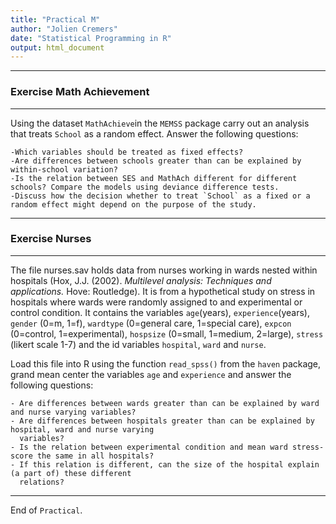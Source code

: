```yaml
---
title: "Practical M"
author: "Jolien Cremers"
date: "Statistical Programming in R"
output: html_document
---
```


---

### Exercise Math Achievement

---

Using the dataset `MathAchieve`in the `MEMSS` package carry out an analysis that
treats `School` as a random effect. Answer the following questions:

    -Which variables should be treated as fixed effects?
    -Are differences between schools greater than can be explained by within-school variation?
    -Is the relation between SES and MathAch different for different schools? Compare the models using deviance difference tests.
    -Discuss how the decision whether to treat `School` as a fixed or a random effect might depend on the purpose of the study. 

---

### Exercise Nurses

---

The file nurses.sav holds data from nurses working in wards nested within
hospitals (Hox, J.J. (2002). *Multilevel analysis: Techniques and applications.*
Hove: Routledge). It is from a hypothetical study on stress in hospitals where
wards were randomly assigned to and experimental or control condition. It
contains the variables `age`(years),  `experience`(years), `gender` (0=m, 1=f),
`wardtype` (0=general care, 1=special care), `expcon` (0=control,
1=experimental), `hospsize` (0=small, 1=medium, 2=large), `stress` (likert scale
1-7) and the id variables `hospital`, `ward` and `nurse`.

Load this file into R using the function `read_spss()` from the `haven` package,
grand mean center the variables `age` and `experience` and answer the following
questions:

    - Are differences between wards greater than can be explained by ward and nurse varying variables?
    - Are differences between hospitals greater than can be explained by hospital, ward and nurse varying 
      variables?
    - Is the relation between experimental condition and mean ward stress-score the same in all hospitals?
    - If this relation is different, can the size of the hospital explain (a part of) these different 
      relations?

--- 

End of `Practical`. 